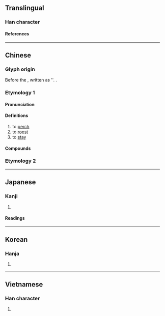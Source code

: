 {{also|栖}}
{{character info}}
==Translingual==

===Han character===
{{Han char|rn=75|rad=木|as=08|sn=12|four=45944|canj=DJLV|ids=⿰木妻}}

====References====
{{Han ref|kx=0534.170|dkj=14980|dj=0922.130|hdz=21229.060|uh=68F2}}

----

==Chinese==
{{zh-forms|s=栖}}

===Glyph origin===
{{Han etym}}
Before the {{w|Warring States Period}}, written as '{{zh-l|*西}}'. {{Han compound|木|妻|t1=tree|ls=psc|c1=s|c2=p}}.

===Etymology 1===

====Pronunciation====
{{zh-pron
|m=qī
|c=cai1
|mn=chhe/qz:soe
|mn_note=chhe - literary; soe - vernacular
|mc=y
|oc=y
|ma=
|cat=v
}}

====Definitions====
{{zh-hanzi}}

# to [[perch]]
# to [[roost]]
# to [[stay]]

====Compounds====
{{zh-der|偏棲|兩棲演員|兩棲|兩棲作戰|一枝棲|底棲生物|共棲|兩棲部隊|幽棲巖谷|山棲谷飲|依棲|孤棲|棲流所|棲梧食竹|梧棲|棲遲|棲所|棲霞|棲息地|棲息|盥耳山棲|棲託|枝棲|棲遁|棲屑|棲身|棲遑|棲止|棲宿|雙棲雙宿|羈棲|越鳥南棲|風餐水棲}}

===Etymology 2===
{{zh-see|栖||used in {{zh-l|*栖栖}}}}

----

==Japanese==

===Kanji===
{{ja-kanji|grade=|rs=木08}}

# {{rfdef|ja|sort=木08}}

====Readings====
{{ja-readings
|goon=さい
|kanon=せい
|kun=す-む
|nanori=ずみ
}}

----

==Korean==

===Hanja===
{{ko-hanja|서}}

# {{rfdef|ko|sort=木08}}

----

==Vietnamese==

===Han character===
{{vi-readings|rs=木08|reading=thê}}

# {{rfdef|vi|sort=木08}}
